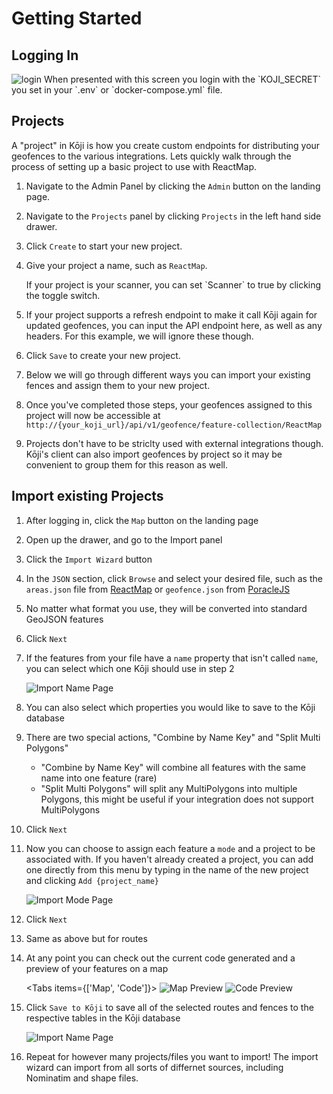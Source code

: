
# Getting Started

## Logging In

<Image src="/images/login.png" alt="login" width={600} height={600} />
When presented with this screen you login with the `KOJI_SECRET` you set in your
`.env` or `docker-compose.yml` file.

## Projects

A "project" in Kōji is how you create custom endpoints for distributing your geofences to the various integrations. Lets quickly walk through the process of setting up a basic project to use with ReactMap.

1. Navigate to the Admin Panel by clicking the `Admin` button on the landing page.
1. Navigate to the `Projects` panel by clicking `Projects` in the left hand side drawer.
1. Click `Create` to start your new project.
1. Give your project a name, such as `ReactMap`.

   <Callout type="info" emoji="💡">
     If your project is your scanner, you can set `Scanner` to true by clicking
     the toggle switch.
   </Callout>

1. If your project supports a refresh endpoint to make it call Kōji again for updated geofences, you can input the API endpoint here, as well as any headers. For this example, we will ignore these though.
1. Click `Save` to create your new project.
1. Below we will go through different ways you can import your existing fences and assign them to your new project.
1. Once you've completed those steps, your geofences assigned to this project will now be accessible at `http://{your_koji_url}/api/v1/geofence/feature-collection/ReactMap`
1. Projects don't have to be striclty used with external integrations though. Kōji's client can also import geofences by project so it may be convenient to group them for this reason as well.

## Import existing Projects

1. After logging in, click the `Map` button on the landing page
1. Open up the drawer, and go to the Import panel
1. Click the `Import Wizard` button
1. In the `JSON` section, click `Browse` and select your desired file, such as the `areas.json` file from [ReactMap](https://github.com/WatWowMap/ReactMap) or `geofence.json` from [PoracleJS](https://github.com/KartulUdus/PoracleJS)
1. No matter what format you use, they will be converted into standard GeoJSON features
1. Click `Next`
1. If the features from your file have a `name` property that isn't called `name`, you can select which one Kōji should use in step 2

   <Image
     src="/images/import_name.png"
     alt="Import Name Page"
     width={600}
     height={600}
   />

1. You can also select which properties you would like to save to the Kōji database
1. There are two special actions, "Combine by Name Key" and "Split Multi Polygons"

   - "Combine by Name Key" will combine all features with the same name into one feature (rare)
   - "Split Multi Polygons" will split any MultiPolygons into multiple Polygons, this might be useful if your integration does not support MultiPolygons

1. Click `Next`
1. Now you can choose to assign each feature a `mode` and a project to be associated with. If you haven't already created a project, you can add one directly from this menu by typing in the name of the new project and clicking `Add {project_name}`

   <Image
     src="/images/import_mode.png"
     alt="Import Mode Page"
     width={600}
     height={600}
   />

1. Click `Next`
1. Same as above but for routes

1. At any point you can check out the current code generated and a preview of your features on a map

   <Tabs items={['Map', 'Code']}>
     <Tab>
       <Image
         src="/images/import_preview.png"
         alt="Map Preview"
         width={600}
         height={600}
       />
     </Tab>
     <Tab>
       <Image
         src="/images/import_code.png"
         alt="Code Preview"
         width={600}
         height={600}
       />
     </Tab>
   </Tabs>

1. Click `Save to Kōji` to save all of the selected routes and fences to the respective tables in the Kōji database

   <Image
     src="/images/import_save.png"
     alt="Import Name Page"
     width={600}
     height={600}
   />

1. Repeat for however many projects/files you want to import! The import wizard can import from all sorts of differnet sources, including Nominatim and shape files.
